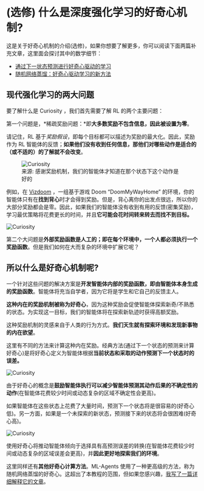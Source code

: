# (选修) 什么是深度强化学习的好奇心机制?

这是关于好奇心机制的介绍(选修)，如果你想要了解更多，你可以阅读下面两篇补充文章，这里面会探讨其中的数学细节：

- [通过下一状态预测进行好奇心驱动的学习](https://medium.com/data-from-the-trenches/curiosity-driven-learning-through-next-state-prediction-f7f4e2f592fa)
- [随机网络蒸馏：好奇心驱动学习的新方法](https://medium.com/data-from-the-trenches/curiosity-driven-learning-through-random-network-distillation-488ffd8e5938)

## 现代强化学习的两大问题

要了解什么是 Curiosity ，我们首先需要了解 RL 的两个主要问题：

第一个问题是，*稀疏奖励问题：*即**大多数奖励不包含信息，因此被设置为零**。

请记住，RL 基于*奖励假设*，即每个目标都可以描述为奖励的最大化。因此，奖励作为 RL 智能体的反馈；**如果他们没有收到任何信息，那他们对哪些动作是适合的（或不适的）的了解就不会改变**。


<figure>
<img src="https://huggingface.co/datasets/huggingface-deep-rl-course/course-images/resolve/main/en/unit5/curiosity1.png" alt="Curiosity"/>
<figcaption>来源: 感谢奖励机制，我们的智能体才知道在那个状态下这个动作是好的</figcaption>
</figure>

例如，在 [Vizdoom](https://vizdoom.cs.put.edu.pl/) ，一组基于游戏 Doom “DoomMyWayHome” 的环境，你的智能体只有在**找到背心**时才会得到奖励。但是，背心离你的出发点很远，所以你的大部分奖励都会是零。因此，如果我们的智能体没有收到有用的反馈(密集奖励)，学习最优策略将花费更长的时间，并且**它可能会花时间转来转去而找不到目标。**

<img src="https://huggingface.co/datasets/huggingface-deep-rl-course/course-images/resolve/main/en/unit5/curiosity2.png" alt="Curiosity"/>

第二个大问题是**外部奖励函数是人工的；即在每个环境中，一个人都必须执行一个奖励函数**。但是我们如何在大而复杂的环境中扩展它呢？

## 所以什么是好奇心机制呢?

一个针对这些问题的解决方案是**开发智能体内部的奖励函数，即由智能体本身生成的奖励函数**。智能体将充当自学者，因为它将是学生和它自己的反馈主人。

**这种内在的奖励机制被称为好奇心**，因为这种奖励会促使智能体探索新奇/不熟悉的状态。为实现这一目标，我们的智能体将在探索新轨迹时获得高额奖励。

这种奖励机制的灵感来自于人类的行为方式。**我们天生就有探索环境和发现新事物的内在欲望**。

这里有不同的方法来计算这种内在奖励。经典方法(通过下一个状态的预测来计算好奇心)是将好奇心定义为智能体根据**当前状态和采取的动作预测下一个状态时的误差。**

<img src="https://huggingface.co/datasets/huggingface-deep-rl-course/course-images/resolve/main/en/unit5/curiosity3.png" alt="Curiosity"/>

由于好奇心的概念是**鼓励智能体执行可以减少智能体预测其动作后果的不确定性的动作**(在智能体花费较少时间或动态复杂的区域不确定性会更高)。

如果智能体在这些状态上花费了大量时间，预测下一个状态将是很容易的(好奇心低)。另一方面，如果是一个未探索的新状态，预测接下来的状态将会很困难(好奇心高)。

<img src="https://huggingface.co/datasets/huggingface-deep-rl-course/course-images/resolve/main/en/unit5/curiosity4.png" alt="Curiosity"/>

使用好奇心将推动智能体倾向于选择具有高预测误差的转换(在智能体花费较少时间或动态复杂的区域误差会更高)，并**因此更好地探索我们的环境**。

这里同样还有**其他好奇心计算方法**。ML-Agents 使用了一种更高级的方法，称为随机网络蒸馏的好奇心。这超出了本教程的范围，但如果您感兴趣，[我写了一篇详细解释它的文章](https://medium.com/data-from-the-trenches/curiosity-driven-learning-through-random-network-distillation-488ffd8e5938)。
